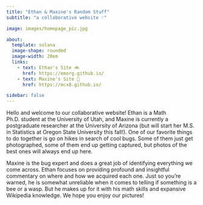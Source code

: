 ```yaml
---
title: "Ethan & Maxine's Random Stuff"
subtitle: "a collaborative website ♡"

image: images/homepage_pic.jpg

about:
  template: solana
  image-shape: rounded
  image-width: 20em
  links: 
    - text: Ethan's Site 🚲
      href: https://emorg.github.io/
    - text: Maxine's Site 🦋
      href: https://mcx8.github.io/

sidebar: false
---
```


Hello and welcome to our collaborative website! Ethan is a Math Ph.D. student at the University of Utah, and Maxine is currently a postgraduate researcher at the University of Arizona (but will start her M.S. in Statistics at Oregon State University this fall!). One of our favorite things to do together is go on hikes in search of cool bugs. Some of them just get photographed, some of them end up getting captured, but photos of the best ones will always end up here.

Maxine is the bug expert and does a great job of identifying everything we come across. Ethan focuses on providing profound and insightful commentary on where and how we acquired each one. Just so you're warned, he is somewhat unreliable when it comes to telling if something is a bee or a wasp. But he makes up for it with his math skills and expansive Wikipedia knowledge. We hope you enjoy our pictures!
